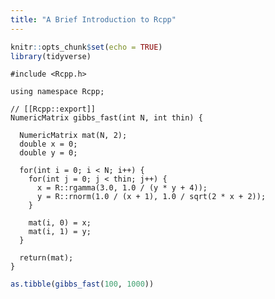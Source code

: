 ```yaml
---
title: "A Brief Introduction to Rcpp"
---
```


```r
knitr::opts_chunk$set(echo = TRUE)
library(tidyverse)
```


```Rcpp
#include <Rcpp.h>

using namespace Rcpp;

// [[Rcpp::export]]
NumericMatrix gibbs_fast(int N, int thin) {
  
  NumericMatrix mat(N, 2);
  double x = 0;
  double y = 0;
  
  for(int i = 0; i < N; i++) {
    for(int j = 0; j < thin; j++) {
      x = R::rgamma(3.0, 1.0 / (y * y + 4));
      y = R::rnorm(1.0 / (x + 1), 1.0 / sqrt(2 * x + 2));
    }
    
    mat(i, 0) = x;
    mat(i, 1) = y;
  }
  
  return(mat);
}
```

```r
as.tibble(gibbs_fast(100, 1000))
```


